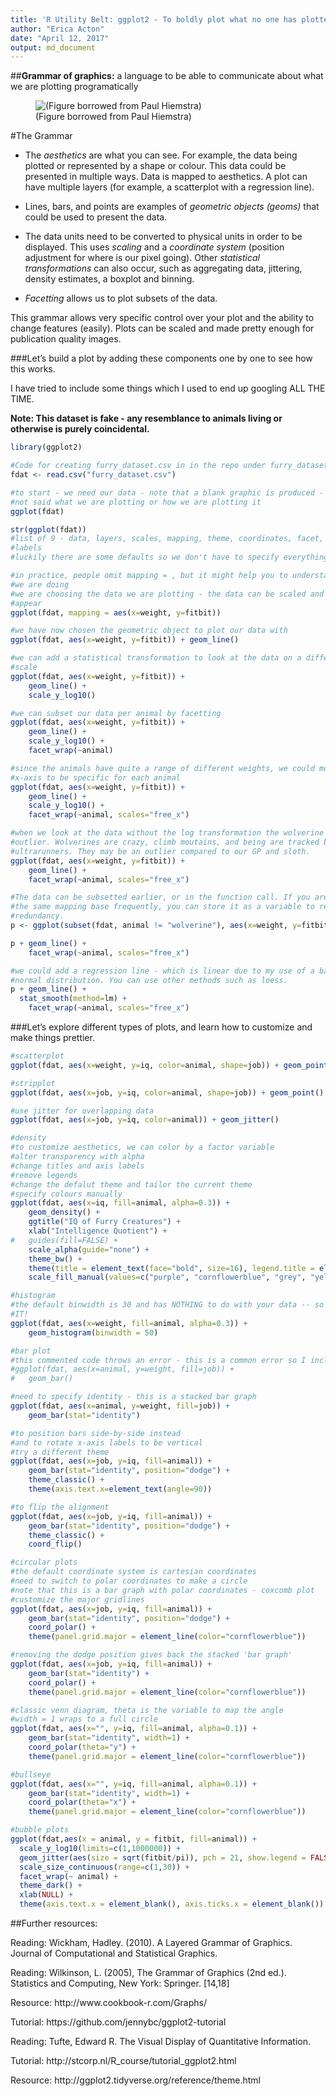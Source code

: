 ```yaml
---
title: 'R Utility Belt: ggplot2 - To boldly plot what no one has plotted before!!'
author: "Erica Acton"
date: "April 12, 2017"
output: md_document
---
```



##**Grammar of graphics:** a language to be able to communicate about what we are plotting programatically 


![(Figure borrowed from Paul Hiemstra)](./ggplot2.png)


#The Grammar


* The *aesthetics* are what you can see. For example, the data being plotted or represented by a shape or colour.
This data could be presented in multiple ways. Data is mapped to aesthetics. A plot can have multiple layers (for example,
a scatterplot with a regression line).

* Lines, bars, and points are examples of *geometric objects (geoms)* that could be used to present the data.

* The data units need to be converted to physical units in order to be displayed. This uses *scaling* and a *coordinate system* (position adjustment for where is our pixel going). Other *statistical transformations* can also occur, such as aggregating data, jittering, density estimates, a boxplot and binning. 

* *Facetting* allows us to plot subsets of the data.

This grammar allows very specific control over your plot and the ability to change features (easily). Plots can be scaled and made
pretty enough for publication quality images.



###Let's build a plot by adding these components one by one to see how this works. 

I have tried to include some things which I used to end up googling ALL THE TIME. 

**Note: This dataset is fake - any resemblance to animals living or otherwise is purely coincidental.**

```r
library(ggplot2)
```


```r
#Code for creating furry_dataset.csv in in the repo under furry_dataset.R
fdat <- read.csv("furry_dataset.csv")

#to start - we need our data - note that a blank graphic is produced - we have
#not said what we are plotting or how we are plotting it
ggplot(fdat)

str(ggplot(fdat))
#list of 9 - data, layers, scales, mapping, theme, coordinates, facet, plot_env,
#labels
#luckily there are some defaults so we don't have to specify everything

#in practice, people omit mapping = , but it might help you to understand what
#we are doing
#we are choosing the data we are plotting - the data can be scaled and the axes
#appear
ggplot(fdat, mapping = aes(x=weight, y=fitbit)) 

#we have now chosen the geometric object to plot our data with
ggplot(fdat, aes(x=weight, y=fitbit)) + geom_line() 

#we can add a statistical transformation to look at the data on a different
#scale
ggplot(fdat, aes(x=weight, y=fitbit)) + 
	geom_line() + 
	scale_y_log10()

#we can subset our data per animal by facetting
ggplot(fdat, aes(x=weight, y=fitbit)) + 
	geom_line() + 
	scale_y_log10() + 
	facet_wrap(~animal)

#since the animals have quite a range of different weights, we could modify the
#x-axis to be specific for each animal
ggplot(fdat, aes(x=weight, y=fitbit)) + 
	geom_line() + 
	scale_y_log10() + 
	facet_wrap(~animal, scales="free_x")

#when we look at the data without the log transformation the wolverine is an
#outlier. Wolverines are crazy, climb moutains, and being are tracked by
#ultrarunners. They may be an outlier compared to our GP and sloth.
ggplot(fdat, aes(x=weight, y=fitbit)) + 
	geom_line() + 
	facet_wrap(~animal, scales="free_x")

#The data can be subsetted earlier, or in the function call. If you are using
#the same mapping base frequently, you can store it as a variable to reduce
#redundancy.
p <- ggplot(subset(fdat, animal != "wolverine"), aes(x=weight, y=fitbit))

p + geom_line() + 
	facet_wrap(~animal, scales="free_x")

#we could add a regression line - which is linear due to my use of a balanced
#normal distribution. You can use other methods such as loess.
p + geom_line() + 
  stat_smooth(method=lm) + 
	facet_wrap(~animal, scales="free_x")

```


###Let's explore different types of plots, and learn how to customize and make things prettier.

```r
#scatterplot
ggplot(fdat, aes(x=weight, y=iq, color=animal, shape=job)) + geom_point() 

#stripplot
ggplot(fdat, aes(x=job, y=iq, color=animal, shape=job)) + geom_point() 

#use jitter for overlapping data
ggplot(fdat, aes(x=job, y=iq, color=animal)) + geom_jitter()

#density
#to customize aesthetics, we can color by a factor variable
#alter transparency with alpha
#change titles and axis labels
#remove legends
#change the defalut theme and tailor the current theme
#specify colours manually
ggplot(fdat, aes(x=iq, fill=animal, alpha=0.3)) + 
	geom_density() + 
	ggtitle("IQ of Furry Creatures") +
 	xlab("Intelligence Quotient") +
#	guides(fill=FALSE) +
	scale_alpha(guide="none") +
	theme_bw() +
	theme(title = element_text(face="bold", size=16), legend.title = element_blank(), legend.position = "left") +
	scale_fill_manual(values=c("purple", "cornflowerblue", "grey", "yellow", "orange", "brown"))

#histogram
#the default binwidth is 30 and has NOTHING to do with your data -- so CHANGE
#IT!
ggplot(fdat, aes(x=weight, fill=animal, alpha=0.3)) + 
	geom_histogram(binwidth = 50) 

#bar plot
#this commented code throws an error - this is a common error so I included it.
#ggplot(fdat, aes(x=animal, y=weight, fill=job)) + 
#	geom_bar() 

#need to specify identity - this is a stacked bar graph
ggplot(fdat, aes(x=animal, y=weight, fill=job)) + 
	geom_bar(stat="identity") 

#to position bars side-by-side instead
#and to rotate x-axis labels to be vertical
#try a different theme
ggplot(fdat, aes(x=job, y=iq, fill=animal)) + 
	geom_bar(stat="identity", position="dodge") +
	theme_classic() +
	theme(axis.text.x=element_text(angle=90)) 

#to flip the alignment
ggplot(fdat, aes(x=job, y=iq, fill=animal)) + 
	geom_bar(stat="identity", position="dodge") +
	theme_classic() +
	coord_flip()

#circular plots
#the default coordinate system is cartesian coordinates
#need to switch to polar coordinates to make a circle
#note that this is a bar graph with polar coordinates - coxcomb plot
#customize the major gridlines
ggplot(fdat, aes(x=job, y=iq, fill=animal)) + 
	geom_bar(stat="identity", position="dodge") +
	coord_polar() +
	theme(panel.grid.major = element_line(color="cornflowerblue"))

#removing the dodge position gives back the stacked 'bar graph'
ggplot(fdat, aes(x=job, y=iq, fill=animal)) + 
	geom_bar(stat="identity") +
	coord_polar() +
	theme(panel.grid.major = element_line(color="cornflowerblue"))

#classic venn diagram, theta is the variable to map the angle
#width = 1 wraps to a full circle
ggplot(fdat, aes(x="", y=iq, fill=animal, alpha=0.1)) + 
	geom_bar(stat="identity", width=1) +
	coord_polar(theta="y") +
	theme(panel.grid.major = element_line(color="cornflowerblue")) 

#bullseye
ggplot(fdat, aes(x="", y=iq, fill=animal, alpha=0.1)) + 
	geom_bar(stat="identity", width=1) +
	coord_polar(theta="x") +
	theme(panel.grid.major = element_line(color="cornflowerblue")) 

#bubble plots
ggplot(fdat,aes(x = animal, y = fitbit, fill=animal)) +
  scale_y_log10(limits=c(1,1000000)) +
  geom_jitter(aes(size = sqrt(fitbit/pi)), pch = 21, show.legend = FALSE) + 
  scale_size_continuous(range=c(1,30)) +
  facet_wrap(~ animal) +
  theme_dark() + 
  xlab(NULL) + 
  theme(axis.text.x = element_blank(), axis.ticks.x = element_blank())
```



##Further resources:

Reading: Wickham, Hadley. (2010). A Layered Grammar of Graphics. Journal of Computational and Statistical Graphics.

Reading: Wilkinson, L. (2005), The Grammar of Graphics (2nd ed.). Statistics and Computing, New York: Springer. [14,18]

Resource: http://www.cookbook-r.com/Graphs/

Tutorial: https://github.com/jennybc/ggplot2-tutorial

Reading: Tufte, Edward R. The Visual Display of Quantitative Information. 

Tutorial: http://stcorp.nl/R_course/tutorial_ggplot2.html

Resource: http://ggplot2.tidyverse.org/reference/theme.html
